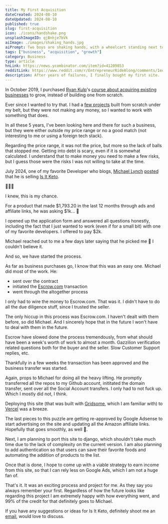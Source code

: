 ```yaml
---
title: My First Acquisition
dateCreated: 2024-08-10
dateUpdated: 2024-08-10
published: true
slug: first-acquisition
icon: ./icons/handshake.png
unsplashImageID: qjBnhje7bVk
aiImage: ./images/shaking_hands.jpg
aiPrompt: Two boys are shaking hands, with a wheelcart standing next to them which is filled with internet stuff, cartoon style
tags: ["business", "acquisition", "growth"]
category: Business
type: article
hnLink: https://news.ycombinator.com/item?id=41209853
redditLink: https://www.reddit.com/r/EntrepreneurRideAlong/comments/1eouqar/my_first_acquisition/
description: After years of failures, I finally bought my first site.
---
```



In October 2019, I purchased [Ryan Kulp](https://www.ryanckulp.com/)'s [course about acquiring existing businesses](https://acquire.podia.com/how-to-buy-startups) to grow, instead of building one from scratch.

Ever since I wanted to try that. I had a [few projects](/projects) built from scratch under my belt, but they were not making any money, so I wanted to work with something that does.

In all these 5 years, I've been looking here and there for such a business, but they were either outside my price range or no a good match (not interesting to me or using a foreign tech stack).

Regarding the price range, it was not the price, but more so the lack of balls that stopped me. Getting into debt is scary, even if it is somewhat calculated. I understand that to make money you need to make a few risks, but I guess those were the risks I was not willing to take at the time.

July 2024, one of my favorite Developer who blogs, [Michael Lynch](https://mtlynch.io/) [posted](https://mtlynch.io/notes/buy-is-it-keto/) that he is selling [Is It Keto](https://isitketo.org/).

🚨🚨🚨

I knew, this is my chance.

For a product that made $1,793.20 in the last 12 months through ads and affiliate links, he was asking $1k... 🤯

I opened up the application form and answered all questions honestly, including the fact that I just wanted to work (even if for a small bit) with one of my favorite developers. I offered to pay $2k.

Michael reached out to me a few days later saying that he picked me 🥳 I couldn't believe it.

And so, we have started the process.

As far as business purchases go, I know that this was an easy one. Michael did most of the work. He:

- sent over the contract
- initiated the [Escrow.com](https://www.escrow.com/) transaction
- went through the altogether process

I only had to wire the money to Escrow.com. That was it. I didn't have to do all the due diligence stuff, since I trusted the seller.

The only hiccup in this process was Escrow.com. I haven't dealt with them before, so did Michael. And I sincerely hope that in the future I won't have to deal with them in the future.

Escrow have slowed done the process tremendously, from what should have been a week's worth of work to almost a month. Gazzilion verification related questions both for the buyer and the seller. Slow Customer Support replies, etc.

Thankfully in a few weeks the transaction has been approved and the business transfer was started.

Again, props to Michael for doing all the heavy lifting. He promptly transferred all the repos to my Github account, inititated the domain transfer, sent over all the Social Account transfers. I only had to not fuck up. Which I mostly did not, I think.

Deploying this site (that was built with [Gridsome](https://gridsome.org/), which I am familiar with) to [Vercel](https://vercel.com/) was a breeze.

The last pieces to this puzzle are getting re-approved by Google Adsense to start advertising on the site and updating all the Amazon affiliate links. Hopefully that goes smoothly, as well 🤞.

Next, I am planning to port this site to django, which shouldn't take much time due to the lack of complexity on the current version. I am also planning to add authentication so that users can save their favorite foods and automating the addition of products to the list.

Once that is done, I hope to come up with a viable strategy to earn income from this site, so that I can rely less on Google Ads, which I am not a huge fan of.

That's it. It was an exciting process and project for me. As they say you always remember your first. Regardless of how the future looks like regarding this project I am extremely happy with how everything went, and 99% of the credit for that definitely goes to Michael.

If you have any suggestions or ideas for Is It Keto, definitely shoot me an [email](mailto:me@rasulkireev.com), would love to discuss.
